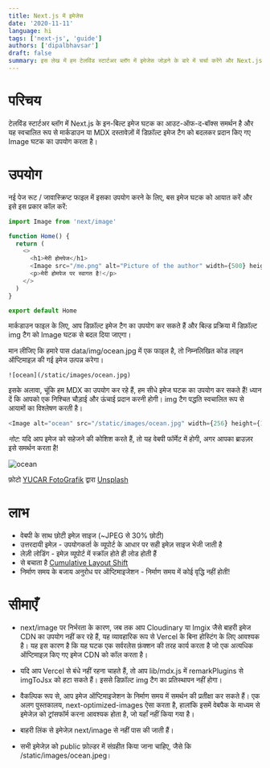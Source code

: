 ```yaml
---
title: Next.js में इमेजेस
date: '2020-11-11'
language: hi
tags: ['next-js', 'guide']
authors: ['dipalbhavsar']
draft: false
summary: इस लेख में हम टेलविंड स्टार्टअर ब्लॉग में इमेजेस जोड़ने के बारे में चर्चा करेंगे और Next.js के next/image घटक के लाभ और सीमाओं को समझाएंगे।
---
```


# परिचय

टेलविंड स्टार्टअर ब्लॉग में Next.js के इन-बिल्ट इमेज घटक का आउट-ऑफ-द-बॉक्स समर्थन है और यह स्वचालित रूप से मार्कडाउन या MDX दस्तावेज़ों में डिफ़ॉल्ट इमेज टैग को बदलकर प्रदान किए गए Image घटक का उपयोग करता है।

# उपयोग

नई पेज रूट / जावास्क्रिप्ट फाइल में इसका उपयोग करने के लिए, बस इमेज घटक को आयात करें और इसे इस प्रकार कॉल करें:

```js
import Image from 'next/image'

function Home() {
  return (
    <>
      <h1>मेरी होमपेज</h1>
      <Image src="/me.png" alt="Picture of the author" width={500} height={500} />
      <p>मेरी होमपेज पर स्वागत है!</p>
    </>
  )
}

export default Home
```

मार्कडाउन फाइल के लिए, आप डिफ़ॉल्ट इमेज टैग का उपयोग कर सकते हैं और बिल्ड प्रक्रिया में डिफ़ॉल्ट img टैग को Image घटक से बदल दिया जाएगा।

मान लीजिए कि हमारे पास data/img/ocean.jpg में एक फाइल है, तो निम्नलिखित कोड लाइन ऑप्टिमाइज़ की गई इमेज उत्पन्न करेगा।

```
![ocean](/static/images/ocean.jpg)
```

इसके अलावा, चूंकि हम MDX का उपयोग कर रहे हैं, हम सीधे इमेज घटक का उपयोग कर सकते हैं! ध्यान दें कि आपको एक निश्चित चौड़ाई और ऊंचाई प्रदान करनी होगी। img टैग पद्धति स्वचालित रूप से आयामों का विश्लेषण करती है।

```js
<Image alt="ocean" src="/static/images/ocean.jpg" width={256} height={128} />
```

_नोट_: यदि आप इमेज को सहेजने की कोशिश करते हैं, तो यह वेबपी फॉर्मेट में होगी, अगर आपका ब्राउज़र इसे समर्थन करता है!

![ocean](/static/images/ocean.jpeg)

फ़ोटो  [YUCAR FotoGrafik](https://unsplash.com/@yucar?utm_source=unsplash&utm_medium=referral&utm_content=creditCopyText)
द्वारा  [Unsplash](https://unsplash.com/s/photos/sea?utm_source=unsplash&utm_medium=referral&utm_content=creditCopyText)

# लाभ

- वेबपी के साथ छोटी इमेज़ साइज (~JPEG से 30% छोटी)
- उत्तरदायी इमेज़ - उपयोगकर्ता के व्यूपोर्ट के आधार पर सही इमेज़ साइज भेजी जाती है
- लेज़ी लोडिंग - इमेज़ व्यूपोर्ट में स्क्रॉल होते ही लोड होती हैं
- से बचाता है [Cumulative Layout Shift](https://web.dev/cls/)
- निर्माण समय के बजाय अनुरोध पर ऑप्टिमाइजेशन - निर्माण समय में कोई वृद्धि नहीं होती!

# सीमाएँ

- next/image पर निर्भरता के कारण, जब तक आप Cloudinary या Imgix जैसे बाहरी इमेज CDN का उपयोग नहीं कर रहे हैं, यह व्यावहारिक रूप से Vercel के बिना होस्टिंग के लिए आवश्यक है। यह इस कारण है कि यह घटक एक सर्वरलेस फ़ंक्शन की तरह कार्य करता है जो एक अत्यधिक ऑप्टिमाइज़ किए गए इमेज CDN को कॉल करता है।

- यदि आप Vercel से बंधे नहीं रहना चाहते हैं, तो आप lib/mdx.js में remarkPlugins से imgToJsx को हटा सकते हैं। इससे डिफ़ॉल्ट img टैग का प्रतिस्थापन नहीं होगा।

- वैकल्पिक रूप से, आप इमेज ऑप्टिमाइजेशन के निर्माण समय में समर्थन की प्रतीक्षा कर सकते हैं। एक अलग पुस्तकालय, next-optimized-images ऐसा करता है, हालांकि इसमें वेबपैक के माध्यम से इमेजेज़ को ट्रांसफॉर्म करना आवश्यक होता है, जो यहाँ नहीं किया गया है।

- बाहरी लिंक से इमेजेज़ next/image से नहीं पास की जाती हैं।

- सभी इमेजेज़ को public फ़ोल्डर में संग्रहीत किया जाना चाहिए, जैसे कि /static/images/ocean.jpeg।
